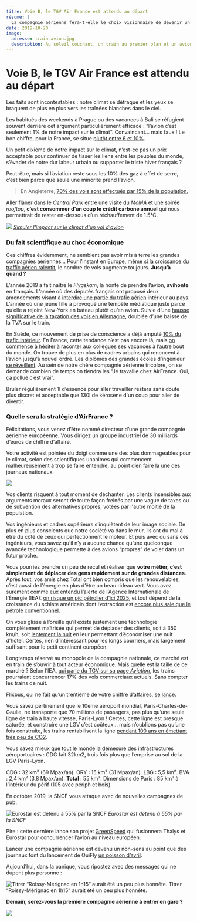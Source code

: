 ```yaml
---
titre: Voie B, le TGV Air France est attendu au départ
résumé: |
  La compagnie aérienne fera-t-elle le choix visionnaire de devenir un acteur du seul transport rapide du futur : le train ?
date: 2019-10-20
image:
  adresse: train-avion.jpg
  description: Au soleil couchant, un train au premier plan et un avion dans le ciel au second plan.
---
```


# Voie B, le TGV Air France est attendu au départ

Les faits sont incontestables : notre climat se détraque et les yeux se braquent de plus en plus vers les traînées blanches dans le ciel.

Les habitués des weekends à Prague ou des vacances à Bali se réfugient souvent derrière cet argument particulièrement efficace : “l’avion c’est seulement 1% de notre impact sur le climat”. Convaincant… mais faux ! Le bon chiffre, pour la France, se situe [plutôt entre 6 et 10%](https://theshiftproject.org/article/aerien-climat-fiscalite-manuel-auto-defense-intellectuelle/).

Un petit dixième de notre impact sur le climat, n’est-ce pas un prix acceptable pour continuer de tisser les liens entre les peuples du monde, s’évader de notre dur labeur urbain ou supporter le triste hiver français ?

Peut-être, mais si l’aviation reste sous les 10% des gaz à effet de serre, c’est bien parce que seule une minorité prend l’avion.

> En Angleterre, [70% des vols sont effectués par 15% de la population.](https://fullfact.org/economy/do-15-people-take-70-flights/)

Aller flâner dans le _Central Park_ entre une visite du _MoMA_ et une soirée _rooftop_, **c’est consommer d’un coup le crédit carbone annuel** qui nous permettrait de rester en-dessous d’un réchauffement de 1.5°C.

![](https://cdn-images-1.medium.com/max/800/1*gERdyuRRghS_LGBsakP_gw.jpeg)
_[Simuler l'impact sur le climat d'un vol d'avion](https://futur.eco/simulateur/transport/avion/impact)_

### Du fait scientifique au choc économique

Ces chiffres évidemment, ne semblent pas avoir mis à terre les grandes compagnies aériennes… Pour l’instant en Europe, [même si la croissance du traffic aérien ralentit](https://www.air-journal.fr/2019-08-10-la-croissance-du-trafic-aerien-ralentit-en-europe-5214297.html), le nombre de vols augmente toujours. **Jusqu’à quand ?**

L’année 2019 a fait naître le _Flygskam_, la honte de prendre l’avion, **avihonte** en français. L’année où des députés français ont proposé deux amendements visant à [interdire une partie du trafic aérien](https://francoisruffin.fr/loi-aerien-train) intérieur au pays. L’année où une jeune fille a provoqué une tempête médiatique juste parce qu’elle a rejoint New-York en bateau plutôt qu’en avion. Suivie d’une [hausse significative de la taxation des vols en Allemagne](https://www.lesechos.fr/industrie-services/tourisme-transport/lallemagne-va-augmenter-drastiquement-sa-taxe-sur-les-billets-davion-1140616), doublée d’une baisse de la TVA sur le train.

En Suède, ce mouvement de prise de conscience a déjà amputé [10% du trafic intérieur](http://www.rfi.fr/europe/20190816-suede-baisse-nombre-passagers-vols-interieurs-flygskam). En France, cette tendance n’est pas encore là, mais [on commence à hésiter](https://mobile.francetvinfo.fr/monde/environnement/est-ce-que-je-suis-encore-credible-ecolos-convaincus-ils-nous-racontent-leurs-dilemmes-quotidiens-pour-respecter-leurs-principes_3602765.amp?__twitter_impression=true) à raconter aux collègues ses vacances à l’autre bout du monde. On trouve de plus en plus de cadres urbains qui renoncent à l’avion jusqu’à nouvel ordre. Les diplômés des grandes écoles d’ingénieur [se réveillent](https://etudiant.lefigaro.fr/article/les-etudiants-de-grandes-ecoles-lancent-un-manifeste-pour-le-climat_471a11f0-cbbe-11e8-913b-46be04476de0/). Au sein de notre chère compagnie aérienne tricolore, on se demande combien de temps on tiendra les “Je travaille chez AirFrance. Oui, ça pollue c’est vrai”.

Bruler régulièrement 1l d’essence pour aller travailler restera sans doute plus discret et acceptable que 130l de kérosène d'un coup pour aller de divertir.

### Quelle sera la stratégie d’AirFrance ?

Félicitations, vous venez d’être nommé directeur d’une grande compagnie aérienne européenne. Vous dirigez un groupe industriel de 30 milliards d’euros de chiffre d’affaire.

Votre activité est pointée du doigt comme une des plus dommageables pour le climat, selon des scientifiques unanimes qui commencent malheureusement à trop se faire entendre, au point d’en faire la une des journaux nationaux.

![](https://cdn-images-1.medium.com/max/800/1*4sdIiOfwPq-Q9vdusXoKEQ.jpeg)

Vos clients risquent à tout moment de déchanter. Les clients insensibles aux arguments moraux seront de toute façon freinés par une vague de taxes ou de subvention des alternatives propres, votées par l'autre moitié de la population.

Vos ingénieurs et cadres supérieurs s’inquiètent de leur image sociale. De plus en plus conscients que notre société va dans le mur, ils ont du mal à être du côté de ceux qui perfectionnent le moteur. Et puis avec ou sans ces ingénieurs, vous savez qu’il n’y a aucune chance qu’une quelconque avancée technologique permette à des avions “propres” de voler dans un futur proche.

Vous pourriez prendre un peu de recul et réaliser que **votre métier, c’est simplement de déplacer des gens rapidement sur de grandes distances**. Après tout, vos amis chez Total ont bien compris que les renouvelables, c’est aussi de l’énergie en plus d’être un beau rideau vert. Vous avez surement comme eux entendu l’alerte de l’Agence Internationale de l’Énergie (IEA): [on risque un pic pétrolier d’ici 2025](https://www.lemonde.fr/blog/petrole/2019/09/13/la-production-americaine-de-petrole-a-cesse-de-croitre/), et tout dépend de la croissance du schiste américain dont l’extraction est [encore plus sale que le pétrole conventionnel](https://www.nationalgeographic.fr/environnement/2019/08/pics-de-methane-dans-latmosphere-lexploitation-du-gaz-de-schiste-mise-en).

On vous glisse à l’oreille qu’il existe justement une technologie complètement maîtrisée qui permet de déplacer des clients, soit à 350 km/h, soit [lentement la nuit](https://ouiautraindenuit.wordpress.com) en leur permettant d’économiser une nuit d’hôtel. Certes, rien d’intéressant pour les longs courriers, mais largement suffisant pour le petit continent européen.

Longtemps réservé au monopole de la compagnie nationale, ce marché est en train de s’ouvrir à tout acteur économique. Mais quelle est la taille de ce marché ? Selon l’IEA, [qui parle du TGV sur sa page _Aviation_](https://www.iea.org/tcep/transport/aviation/#high-speed-rail), les trains pourraient concurrencer 17% des vols commerciaux actuels. Sans compter les trains de nuit.

Flixbus, qui ne fait qu’un trentième de votre chiffre d’affaires, [se lance](https://www.lepoint.fr/societe/flixtrain-depose-cinq-projets-de-trains-grandes-lignes-17-06-2019-2319388_23.php).

Vous savez pertinement que le 10ème aéroport mondial, Paris-Charles-de-Gaulle, ne transporte que 70 millions de passagers, pas plus qu’une seule ligne de train à haute vitesse, Paris-Lyon ! Certes, cette ligne est presque saturée, et construire une LGV c’est coûteux… mais n’oublions pas qu’une fois construite, les trains rentabilisent la ligne [pendant 100 ans en émettant très peu de CO2](https://twitter.com/i/web/status/1142757866740355073).

Vous savez mieux que tout le monde la démesure des infrastructures aéroportuaires : CDG fait 32km2, trois fois plus que l’emprise au sol de la LGV Paris-Lyon.

CDG : 32 km² (69 Mpax/an). ORY : 15 km² (31 Mpax/an). LBG : 5,5 km². BVA : 2,4 km² (3,8 Mpax/an). **Total** : 55 km². Dimensions de Paris : 85 km² à l’intérieur du périf (105 avec périph et bois).

En octobre 2019, la SNCF vous attaque avec de nouvelles campagnes de pub.

![Eurostar est détenu à 55% par la SNCF](https://cdn-images-1.medium.com/max/800/1*XZ_KCJA0mTVKIrZ4rbCrFw.jpeg)
_Eurostar est détenu à 55% par la SNCF_

Pire : cette dernière lance son projet [GreenSpeed](https://www.lesechos.fr/industrie-services/tourisme-transport/la-sncf-souhaite-fusionner-eurostar-et-thalys-1135327) qui fusionnera Thalys et Eurostar pour concurrencer l’avion au niveau européen.

Lancer une compagnie aérienne est devenu un non-sens au point que des journaux font du lancement de OuiFly [un poisson d’avril](https://www.lechotouristique.com/article/la-sncf-lance-ouifly-sa-compagnie-aerienne).

Aujourd’hui, dans la panique, vous ripostez avec des messages qui ne dupent plus personne :

![Titrer “Roissy-Mérignac en 1h15” aurait été un peu plus honnête.](https://cdn-images-1.medium.com/max/800/1*N63nnHk-BoGXsX47v8mUCQ.jpeg)
Titrer “Roissy-Mérignac en 1h15” aurait été un peu plus honnête.

**Demain, serez-vous la première compagnie aérienne à entrer en gare ?**

![](https://pbs.twimg.com/media/EWohhRQXYAIRV3E.jpg)
